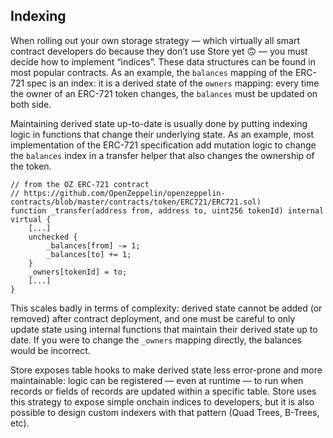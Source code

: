 ## Indexing

When rolling out your own storage strategy — which virtually all smart contract developers do because they don’t use Store yet 🙃 — you must decide how to implement “indices”. These data structures can be found in most popular contracts. As an example, the `balances` mapping of the ERC-721 spec is an index: it is a derived state of the `owners` mapping: every time the owner of an ERC-721 token changes, the `balances` must be updated on both side.

Maintaining derived state up-to-date is usually done by putting indexing logic in functions that change their underlying state. As an example, most implementation of the ERC-721 specification add mutation logic to change the `balances` index in a transfer helper that also changes the ownership of the token.

```solidity
// from the OZ ERC-721 contract
// https://github.com/OpenZeppelin/openzeppelin-contracts/blob/master/contracts/token/ERC721/ERC721.sol)
function _transfer(address from, address to, uint256 tokenId) internal virtual {
    [...]
    unchecked {
        _balances[from] -= 1;
        _balances[to] += 1;
	}
	_owners[tokenId] = to;
    [...]
}
```

This scales badly in terms of complexity: derived state cannot be added (or removed) after contract deployment, and one must be careful to only update state using internal functions that maintain their derived state up to date. If you were to change the `_owners` mapping directly, the balances would be incorrect.

Store exposes table hooks to make derived state less error-prone and more maintainable: logic can be registered — even at runtime — to run when records or fields of records are updated within a specific table. Store uses this strategy to expose simple onchain indices to developers, but it is also possible to design custom indexers with that pattern (Quad Trees, B-Trees, etc).
